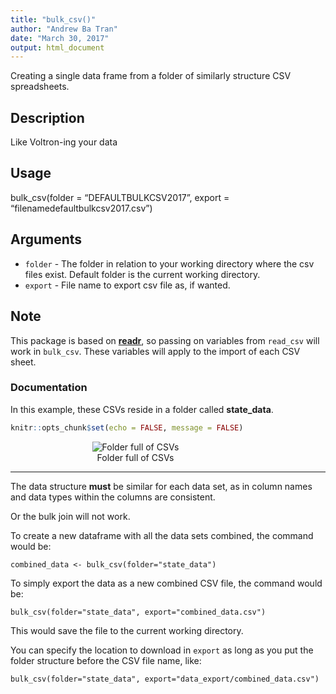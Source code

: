 ```yaml
---
title: "bulk_csv()"
author: "Andrew Ba Tran"
date: "March 30, 2017"
output: html_document
---
```


Creating a single data frame from a folder of similarly structure CSV spreadsheets.

## Description

Like Voltron-ing your data

## Usage

bulk_csv(folder = "DEFAULTBULKCSV2017",
  export = "filenamedefaultbulkcsv2017.csv")

## Arguments

* `folder` - The folder in relation to your working directory where the csv files exist. Default folder is the current working directory.
* `export` - File name to export csv file as, if wanted.

## Note

This package is based on [**readr**](https://blog.rstudio.org/2015/04/09/readr-0-1-0/), so passing on variables from `read_csv` will work in `bulk_csv`. These variables will apply to the import of each CSV sheet.


### Documentation

In this example, these CSVs reside in a folder called **state_data**.

```r
knitr::opts_chunk$set(echo = FALSE, message = FALSE)
```

<div style="max-width:400px">
<center>![Folder full of CSVs](images/csvlist.png)</center></div>

----

The data structure **must** be similar for each data set, as in column names and data types within the columns are consistent.

Or the bulk join will not work.

To create a new dataframe with all the data sets combined, the command would be:

`combined_data <- bulk_csv(folder="state_data")`

To simply export the data as a new combined CSV file, the command would be:

`bulk_csv(folder="state_data", export="combined_data.csv")`

This would save the file to the current working directory.

You can specify the location to download in `export` as long as you put the folder structure before the CSV file name, like:

`bulk_csv(folder="state_data", export="data_export/combined_data.csv")`

